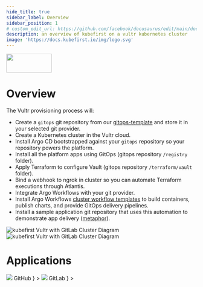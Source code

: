 ```yaml
---
hide_title: true
sidebar_label: Overview
sidebar_position: 1
# custom_edit_url: https://github.com/facebook/docusaurus/edit/main/docs/api-doc-markdown.md
description: an overview of kubefirst on a vultr kubernetes cluster
image: 'https://docs.kubefirst.io/img/logo.svg'
---
```




<div
  style={{
    display: 'flex',
    justifyContent: 'flex-end',
    alignItems: 'center',
  }}
>
  <div>
    <img src={config.VULTR_LOGO_URL} height="50" width="120" />
  </div>
</div>

# Overview

The Vultr provisioning process will:

- Create a `gitops` git repository from our [gitops-template](https://github.com/kubefirst/gitops-template) and store it in your selected git provider.
- Create a Kubernetes cluster in the Vultr cloud.
- Install Argo CD bootstrapped against your `gitops` repository so your repository powers the platform.
- Install all the platform apps using GitOps (gitops repository `/registry` folder).
- Apply Terraform to configure Vault (gitops repository `/terraform/vault` folder).
- Bind a webhook to ngrok in cluster so you can automate Terraform executions through Atlantis.
- Integrate Argo Workflows with your git provider.
- Install Argo Workflows [cluster workflow templates](https://argoproj.github.io/argo-workflows/cluster-workflow-templates/#cluster-workflow-templates) to build containers, publish charts, and provide GitOps delivery pipelines.
- Install a sample application git repository that uses this automation to demonstrate app delivery ([metaphor](https://github.com/kubefirst/metaphor-template)).

![kubefirst Vultr with GitLab Cluster Diagram](../img/vultr/gitlab/installation-diagram-light.png#light-mode)![kubefirst Vultr with GitLab Cluster Diagram](../img/vultr/gitlab/installation-diagram-dark.png#dark-mode)

# Applications

<Tabs groupId="git_provider" defaultValue="github" queryString>
  <TabItem
    attributes={{ className: styles.github }}
    value="github"
    label={
      <div className="git-tab">
        <img src="https://assets.kubefirst.com/console/github.svg" />
        <span>GitHub</span>
      </div>
    }
  >
    <GitHubOverview />
  </TabItem>
  <TabItem
    value="gitlab"
    attributes={{ className: styles.gitlab }}
    label={
      <div className="git-tab">
        <img src="https://assets.kubefirst.com/console/gitlab.svg" />
        <span>GitLab</span>
      </div>
    }
  >
    <GitLabOverview />
  </TabItem>
</Tabs>
